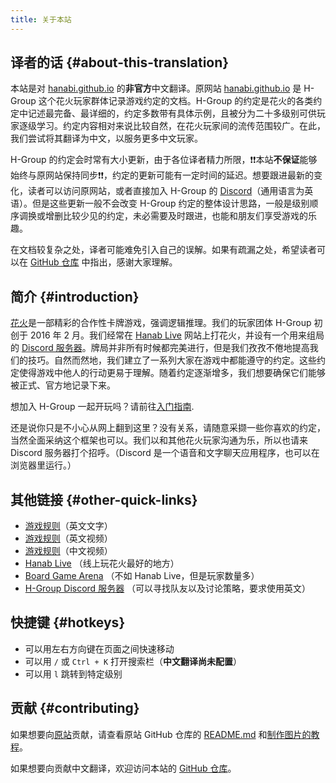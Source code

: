 ```yaml
---
title: 关于本站
---
```


## 译者的话 \{#about-this-translation\}

本站是对 [hanabi.github.io](https://hanabi.github.io) 的**非官方**中文翻译。原网站 [hanabi.github.io](https://hanabi.github.io) 是 H-Group 这个花火玩家群体记录游戏约定的文档。H-Group 的约定是花火的各类约定中记述最完备、最详细的，约定多数带有具体示例，且被分为二十多级别可供玩家逐级学习。约定内容相对来说比较自然，在花火玩家间的流传范围较广。在此，我们尝试将其翻译为中文，以服务更多中文玩家。

H-Group 的约定会时常有大小更新，由于各位译者精力所限，❗❗本站**不保证**能够始终与原网站保持同步❗❗，约定的更新可能有一定时间的延迟。想要跟进最新的变化，读者可以访问原网站，或者直接加入 H-Group 的 [Discord](https://discord.gg/FADvkJp)（通用语言为英语）。但是这些更新一般不会改变 H-Group 约定的整体设计思路，一般是级别顺序调换或增删比较少见的约定，未必需要及时跟进，也能和朋友们享受游戏的乐趣。

在文档较复杂之处，译者可能难免引入自己的误解。如果有疏漏之处，希望读者可以在 [GitHub 仓库](https://github.com/trcyx/H-Group/issues) 中指出，感谢大家理解。

## 简介 \{#introduction\}

[花火](https://boardgamegeek.com/boardgame/98778/hanabi)是一部精彩的合作性卡牌游戏，强调逻辑推理。我们的玩家团体 H-Group 初创于 2016 年 2 月。我们经常在 [Hanab Live](https://hanab.live) 网站上打花火，并设有一个用来组局的 [Discord 服务器](https://discord.gg/FADvkJp)。牌局并非所有时候都完美进行，但是我们孜孜不倦地提高我们的技巧。自然而然地，我们建立了一系列大家在游戏中都能遵守的约定。这些约定使得游戏中他人的行动更易于理解。随着约定逐渐增多，我们想要确保它们能够被正式、官方地记录下来。

想加入 H-Group 一起开玩吗？请前往[入门指南](/beginner).

还是说你只是不小心从网上翻到这里？没有关系，请随意采撷一些你喜欢的约定，当然全面采纳这个框架也可以。我们以和其他花火玩家沟通为乐，所以也请来 Discord 服务器打个招呼。（Discord 是一个语音和文字聊天应用程序，也可以在浏览器里运行。）

## 其他链接 \{#other-quick-links\}

- [游戏规则](https://github.com/hanabi/hanabi.github.io/blob/main/misc/rules.md)（英文文字）
- [游戏规则](https://www.youtube.com/watch?v=VrFCekQb4nY)（英文视频）
- [游戏规则](https://www.bilibili.com/video/BV16x41117zh)（中文视频）
- [Hanab Live](https://hanab.live) （线上玩花火最好的地方）
- [Board Game Arena](http://boardgamearena.com) （不如 Hanab Live，但是玩家数量多）
- [H-Group Discord 服务器](https://discord.gg/FADvkJp) （可以寻找队友以及讨论策略，要求使用英文）

## 快捷键 \{#hotkeys\}

- 可以用左右方向键在页面之间快速移动
- 可以用 `/` 或 `Ctrl + K` 打开搜索栏（**中文翻译尚未配置**）
- 可以用 `l` 跳转到特定级别

## 贡献 \{#contributing\}

如果想要向[原站](https://hanabi.github.io)贡献，请查看原站 GitHub 仓库的 [README.md](https://github.com/hanabi/hanabi.github.io/blob/main/README.md) 和[制作图片的教程](example-images.mdx)。

如果想要向贡献中文翻译，欢迎访问本站的 [GitHub 仓库](https://github.com/trcyx/H-Group)。
